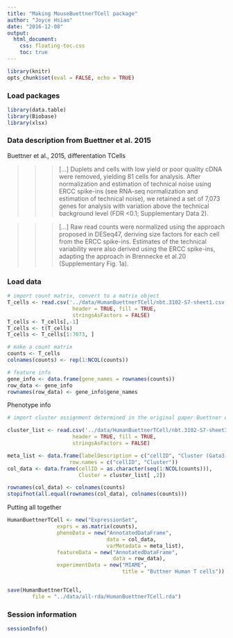 ```yaml
---
title: "Making MouseBuettnerTCell package"
author: "Joyce Hsiao"
date: "2016-12-08"
output:
  html_document:
    css: floating-toc.css
    toc: true
---
```



```r
library(knitr)
opts_chunk$set(eval = FALSE, echo = TRUE)
```


### Load packages

```r
library(data.table)
library(Biobase)
library(xlsx)
```


### Data description from Buettner et al. 2015

Buettner et al., 2015, differentation TCells

>>> [...] Duplets and cells with low yield or poor quality cDNA were removed, yielding 81 cells for analysis. After normalization and estimation of technical noise using ERCC spike-ins (see RNA-seq normalization and estimation of technical noise), we retained a set of 7,073 genes for analysis with variation above the technical background level (FDR <0.1; Supplementary Data 2).

>>> [...] Raw read counts were normalized using the approach proposed in DESeq47, deriving size factors for each cell from the ERCC spike-ins. Estimates of the technical variability were also derived using the ERCC spike-ins, adapting the approach in Brennecke et al.20 (Supplementary Fig. 1a).


### Load data

```r
# import count matrix, convert to a matrix object
T_cells <- read.csv('../data/HumanBuettnerTCell/nbt.3102-S7-sheet1.csv', 
                     header = TRUE, fill = TRUE,
                     stringsAsFactors = FALSE)
T_cells <- T_cells[,-1]
T_cells <- t(T_cells)
T_cells <- T_cells[1:7073, ]

# make a count matrix
counts <- T_cells
colnames(counts) <- rep(1:NCOL(counts))

# feature info
gene_info <- data.frame(gene_names = rownames(counts))
row_data <- gene_info
rownames(row_data) <- gene_info$gene_names
```

Phenotype info

```r
# import cluster assignment determined in the original paper Buettner et al., 2015

cluster_list <- read.csv('../data/HumanBuettnerTCell/nbt.3102-S7-sheet3.csv', 
                     header = TRUE, fill = TRUE,
                     stringsAsFactors = FALSE)

meta_list <- data.frame(labelDescription = c("cellID", "Cluster (Gata3 High)"),
                    row.names = c("cellID", "Cluster"))
col_data <- data.frame(cellID = as.character(seq(1:NCOL(counts))),
                       Cluster = cluster_list[ ,2])

rownames(col_data) <- colnames(counts)
stopifnot(all.equal(rownames(col_data), colnames(counts)))
```

Putting all together

```r
HumanBuettnerTCell <- new("ExpressionSet",
                exprs = as.matrix(counts),
                phenoData = new("AnnotatedDataFrame",
                                data = col_data,
                                varMetadata = meta_list),
                featureData = new("AnnotatedDataFrame",
                                  data = row_data),
                experimentData = new("MIAME",
                                     title = "Buttner Human T cells"))


save(HumanBuettnerTCell,
        file = "../data/all-rda/HumanBuettnerTCell.rda")
```



### Session information

```r
sessionInfo()
```

